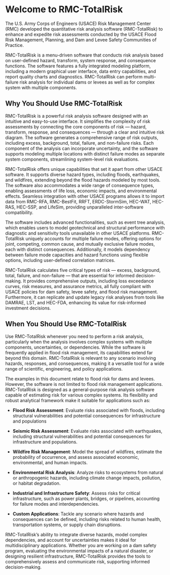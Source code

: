 # Welcome to RMC-TotalRisk {#welcome}

The U.S. Army Corps of Engineers (USACE) Risk Management Center (RMC) developed the quantitative risk analysis software (RMC-TotalRisk) to enhance and expedite risk assessments conducted by the USACE Flood Risk Management, Planning, and Dam and Levee Safety Communities of Practice.

RMC-TotalRisk is a menu-driven software that conducts risk analysis based on user-defined hazard, transform, system response, and consequence functions. The software features a fully integrated modeling platform, including a modern graphical user interface, data entry capabilities, and report quality charts and diagnostics. RMC-TotalRisk can perform multi-failure risk analysis for individual dams or levees as well as for complex system with multiple components. 

## Why You Should Use RMC-TotalRisk

RMC-TotalRisk is a powerful risk analysis software designed with an intuitive and easy-to-use interface. It simplifies the complexity of risk assessments by connecting the core components of risk — hazard, transform, response, and consequences — through a clear and intuitive risk diagram. The software generates a comprehensive range of risk outputs, including excess, background, total, failure, and non-failure risks. Each component of the analysis can incorporate uncertainty, and the software supports modeling multiple locations with distinct failure modes as separate system components, streamlining system-level risk evaluations.

RMC-TotalRisk offers unique capabilities that set it apart from other USACE software. It supports diverse hazard types, including floods, earthquakes, and wildfires, extending beyond the flood hazards modeled by most tools. The software also accommodates a wide range of consequence types, enabling assessments of life loss, economic impacts, and environmental effects. Seamless integration with other USACE programs allows it to import data from RMC-RFA, RMC-BestFit, RRFT, ERDC-StormSim, HEC-WAT, HEC-RAS, HEC-SSP, and LifeSim, providing unparalleled inter-software compatibility.

The software includes advanced functionalities, such as event tree analysis, which enables users to model geotechnical and structural performance with diagnostic and sensitivity tools unavailable in other USACE platforms. RMC-TotalRisk uniquely accounts for multiple failure modes, offering options for joint, competing, common cause, and mutually exclusive failure modes, each with distinct consequences. Additionally, it models dependency between failure mode capacities and hazard functions using flexible options, including user-defined correlation matrices.

RMC-TotalRisk calculates five critical types of risk — excess, background, total, failure, and non-failure — that are essential for informed decision-making. It provides comprehensive outputs, including loss exceedance curves, risk measures, and assurance metrics, all fully compliant with USACE policies for dam safety, levee safety, and flood risk management. Furthermore, it can replicate and update legacy risk analyses from tools like DAMRAE, LST, and HEC-FDA, enhancing its value for risk-informed investment decisions. 

## When You Should Use RMC-TotalRisk

Use RMC-TotalRisk whenever you need to perform a risk analysis, particularly when the analysis involves complex systems with multiple components, uncertainties, or dependencies. While the software is frequently applied in flood risk management, its capabilities extend far beyond this domain. RMC-TotalRisk is relevant to any scenario involving hazards, responses, and consequences, making it a versatile tool for a wide range of scientific, engineering, and policy applications.

The examples in this document relate to flood risk for dams and levees. However, the software is not limited to flood risk management applications. RMC-TotalRisk is designed as a general-purpose risk analysis software capable of estimating risk for various complex systems. Its flexibility and robust analytical framework make it suitable for applications such as: 

- **Flood Risk Assessment**: Evaluate risks associated with floods, including structural vulnerabilities and potential consequences for infrastructure and populations

- **Seismic Risk Assessment**: Evaluate risks associated with earthquakes, including structural vulnerabilities and potential consequences for infrastructure and populations.

- **Wildfire Risk Management**: Model the spread of wildfires, estimate the probability of occurrence, and assess associated economic, environmental, and human impacts.

- **Environmental Risk Analysis**: Analyze risks to ecosystems from natural or anthropogenic hazards, including climate change impacts, pollution, or habitat degradation.

- **Industrial and Infrastructure Safety**: Assess risks for critical infrastructure, such as power plants, bridges, or pipelines, accounting for failure modes and interdependencies.

- **Custom Applications**: Tackle any scenario where hazards and consequences can be defined, including risks related to human health, transportation systems, or supply chain disruptions.

RMC-TotalRisk's ability to integrate diverse hazards, model complex dependencies, and account for uncertainties makes it ideal for multidisciplinary applications. Whether you are working on a dam safety program, evaluating the environmental impacts of a natural disaster, or designing resilient infrastructure, RMC-TotalRisk provides the tools to comprehensively assess and communicate risk, supporting informed decision-making.
